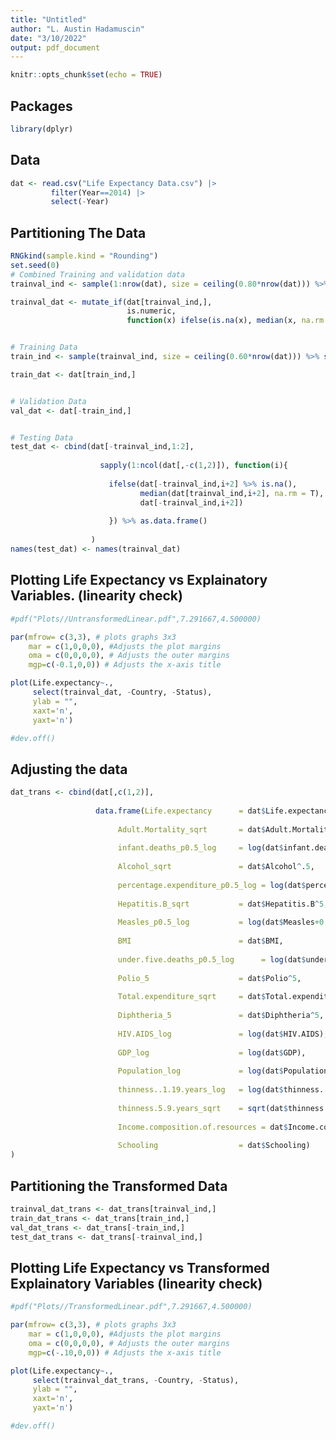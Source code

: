 ```yaml
---
title: "Untitled"
author: "L. Austin Hadamuscin"
date: "3/10/2022"
output: pdf_document
---
```


```r
knitr::opts_chunk$set(echo = TRUE)
```


## Packages
```r
library(dplyr)
```


## Data
```r
dat <- read.csv("Life Expectancy Data.csv") |>
         filter(Year==2014) |>
         select(-Year)
```

## Partitioning The Data
```r
RNGkind(sample.kind = "Rounding")
set.seed(0)
# Combined Training and validation data
trainval_ind <- sample(1:nrow(dat), size = ceiling(0.80*nrow(dat))) %>% sort()

trainval_dat <- mutate_if(dat[trainval_ind,],
                          is.numeric,
                          function(x) ifelse(is.na(x), median(x, na.rm = T), x))


# Training Data
train_ind <- sample(trainval_ind, size = ceiling(0.60*nrow(dat))) %>% sort()

train_dat <- dat[train_ind,]


# Validation Data
val_dat <- dat[-train_ind,]


# Testing Data
test_dat <- cbind(dat[-trainval_ind,1:2],
                        
                    sapply(1:ncol(dat[,-c(1,2)]), function(i){
                      
                      ifelse(dat[-trainval_ind,i+2] %>% is.na(), 
                             median(dat[trainval_ind,i+2], na.rm = T), 
                             dat[-trainval_ind,i+2])
                      
                      }) %>% as.data.frame()
                    
                  )
names(test_dat) <- names(trainval_dat)
```


## Plotting Life Expectancy vs Explainatory Variables. (linearity check)
```r
#pdf("Plots//UntransformedLinear.pdf",7.291667,4.500000)

par(mfrow= c(3,3), # plots graphs 3x3
    mar = c(1,0,0,0), #Adjusts the plot margins
    oma = c(0,0,0,0), # Adjusts the outer margins
    mgp=c(-0.1,0,0)) # Adjusts the x-axis title 

plot(Life.expectancy~., 
     select(trainval_dat, -Country, -Status),
     ylab = "",
     xaxt='n',
     yaxt='n')

#dev.off()
```



## Adjusting the data
```r
dat_trans <- cbind(dat[,c(1,2)],
                   
                   data.frame(Life.expectancy      = dat$Life.expectancy,
                        
                        Adult.Mortality_sqrt       = dat$Adult.Mortality^0.5,
                        
                        infant.deaths_p0.5_log     = log(dat$infant.deaths+0.5),
                        
                        Alcohol_sqrt               = dat$Alcohol^.5,
                        
                        percentage.expenditure_p0.5_log = log(dat$percentage.expenditure+0.5),
                        
                        Hepatitis.B_sqrt           = dat$Hepatitis.B^5,
                        
                        Measles_p0.5_log           = log(dat$Measles+0.5),
                        
                        BMI                        = dat$BMI,
                        
                        under.five.deaths_p0.5_log      = log(dat$under.five.deaths+0.5),
                        
                        Polio_5                    = dat$Polio^5,
                        
                        Total.expenditure_sqrt     = dat$Total.expenditure^.5,
                        
                        Diphtheria_5               = dat$Diphtheria^5,
                        
                        HIV.AIDS_log               = log(dat$HIV.AIDS),
                        
                        GDP_log                    = log(dat$GDP),
                        
                        Population_log             = log(dat$Population),
                        
                        thinness..1.19.years_log   = log(dat$thinness..1.19.years),
                        
                        thinness.5.9.years_sqrt    = sqrt(dat$thinness.5.9.years),
                        
                        Income.composition.of.resources = dat$Income.composition.of.resources,
                        
                        Schooling                  = dat$Schooling)
)
```

## Partitioning the Transformed Data
```r
trainval_dat_trans <- dat_trans[trainval_ind,]
train_dat_trans <- dat_trans[train_ind,]
val_dat_trans <- dat_trans[-train_ind,]
test_dat_trans <- dat_trans[-trainval_ind,]
```

## Plotting Life Expectancy vs Transformed Explainatory Variables (linearity check)
```r
#pdf("Plots//TransformedLinear.pdf",7.291667,4.500000)

par(mfrow= c(3,3), # plots graphs 3x3
    mar = c(1,0,0,0), #Adjusts the plot margins
    oma = c(0,0,0,0), # Adjusts the outer margins
    mgp=c(-.10,0,0)) # Adjusts the x-axis title 

plot(Life.expectancy~., 
     select(trainval_dat_trans, -Country, -Status),
     ylab = "",
     xaxt='n',
     yaxt='n')

#dev.off()
```
